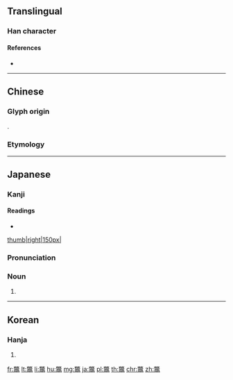 {{character info/new}}
{{also|龞|鱉|鳖}}
==Translingual==

===Han character===
{{Han char|rn=205|rad=黽|as=12|sn=25|four=|canj=FKRXU}}

====References====
* {{Han ref|kx=1524.270|dkj=48305|dj=2060.110|hdz=74771.030|uh=9F08|ud=40712}}

----

==Chinese==

===Glyph origin===
{{Han etym}}
{{Han compound|敝|黽|c1=p|c2=s|ls=psc}}.

===Etymology===
{{zh-see|鱉|v}}

----

==Japanese==

===Kanji===
{{ja-kanji|grade=9|rs=黽12}}

====Readings====
* {{ja-readings|goon=[[へち]] (hechi)|kanyoon=[[べつ]] (betsu)|kanon=[[へつ]] (hetsu)|kun=[[すっぽん]] (suppon), [[かめ]] (kame)}}

[[file:Pelodiscus.jpg|thumb|right|150px|{{lang|ja|鼈}}]]
{{ja-kanjitab|yomi=k|すっぽん}}
{{wikipedia|lang=ja|スッポン}}
{{wikipedia|lang=ja|スッポン科}}

===Pronunciation===
{{ja-pron|すっぽん|y=k|acc=0|dev=1}}

===Noun===
{{ja-noun|すっぽん|スッポン}}

# {{vern|Chinese softshell turtle}}

{{C|ja|Turtles|sort=すっぽん}}

----

==Korean==

===Hanja===
{{ko-hanja|hangeul=별|mr=pyŏl|y=pyel}}

# {{defn|lang=ko|sort=黽12}}

[[fr:鼈]]
[[lt:鼈]]
[[li:鼈]]
[[hu:鼈]]
[[mg:鼈]]
[[ja:鼈]]
[[pl:鼈]]
[[th:鼈]]
[[chr:鼈]]
[[zh:鼈]]